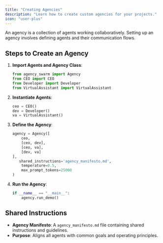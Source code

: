 ```yaml
---
title: "Creating Agencies"
description: "Learn how to create custom agencies for your projects."
icon: "user-plus"
---
```


An agency is a collection of agents working collaboratively. Setting up an agency involves defining agents and their communication flows.

## Steps to Create an Agency

1. **Import Agents and Agency Class**:
   ```python
   from agency_swarm import Agency
   from CEO import CEO
   from Developer import Developer
   from VirtualAssistant import VirtualAssistant
   ```

2. **Instantiate Agents**:
   ```python
   ceo = CEO()
   dev = Developer()
   va = VirtualAssistant()
   ```

3. **Define the Agency**:
   ```python
   agency = Agency([
       ceo,
       [ceo, dev],
       [ceo, va],
       [dev, va]
   ],
      shared_instructions='agency_manifesto.md',
       temperature=0.5,
       max_prompt_tokens=25000
   )
   ```

4. **Run the Agency**:
   ```python
   if __name__ == "__main__":
       agency.run_demo()
   ```

## Shared Instructions

- **Agency Manifesto**: A `agency_manifesto.md` file containing shared instructions and guidelines.
- **Purpose**: Aligns all agents with common goals and operating principles.
